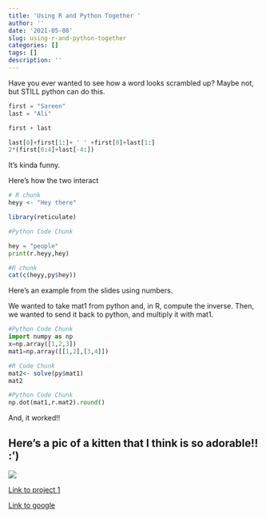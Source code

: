 ```yaml
---
title: 'Using R and Python Together '
author: ''
date: '2021-05-08'
slug: using-r-and-python-together
categories: []
tags: []
description: ''
---
```


Have you ever wanted to see how a word looks scrambled up? Maybe not, but STILL python can do this. 

```python
first = "Sareen" 
last = "Ali"

first + last

last[0]+first[1:]+ ' ' +first[0]+last[1:]
2*(first[0:4]+last[-4:])


```
It's kinda funny. 

Here's how the two interact 

```r
# R chunk 
heyy <- "Hey there"
```


```r
library(reticulate)
```


```python
#Python Code Chunk 

hey = "people" 
print(r.heyy,hey)
```
```r
#R chunk 
cat(c(heyy,py$hey))
```
Here's an example from the slides using numbers. 

We wanted to take mat1 from python and, in R, compute the inverse. Then, we wanted to send it back to python, and multiply it with mat1. 


```python
#Python Code Chunk 
import numpy as np
x=np.array([1,2,3])
mat1=np.array([[1,2],[3,4]])
```


```r
#R Code Chunk 
mat2<- solve(py$mat1)
mat2
```
```python
#Python Code Chunk 
np.dot(mat1,r.mat2).round()
```
And, it worked!!

## Here's a pic of a kitten that I think is so adorable!! :')
![](/post/2021-05-08-using-r-and-python-together_files/kitty.jpg)

[Link to project 1](/project/project1/)

[Link to google](https://www.google.com)






